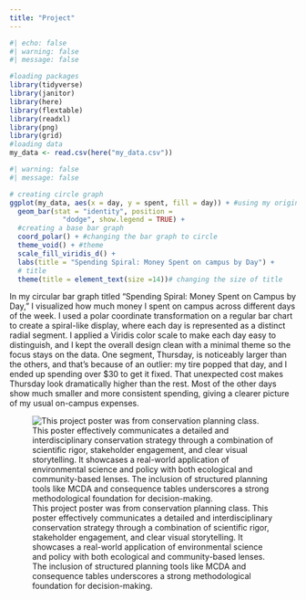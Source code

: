 ```yaml
---
title: "Project"
---
```


```r
#| echo: false
#| warning: false
#| message: false

#loading packages
library(tidyverse)
library(janitor)
library(here)
library(flextable)
library(readxl)
library(png) 
library(grid) 
#loading data
my_data <- read.csv(here("my_data.csv"))
```

```r
#| warning: false
#| message: false

# creating circle graph
ggplot(my_data, aes(x = day, y = spent, fill = day)) + #using my original data not summary data
  geom_bar(stat = "identity", position = 
             "dodge", show.legend = TRUE) +
  #creating a base bar graph
  coord_polar() + #changing the bar graph to circle 
  theme_void() + #theme
  scale_fill_viridis_d() +
  labs(title = "Spending Spiral: Money Spent on campus by Day") +
  # title 
  theme(title = element_text(size =14))# changing the size of title
```

In my circular bar graph titled "Spending Spiral: Money Spent on Campus by Day," I visualized how much money I spent on campus across different days of the week. I used a polar coordinate transformation on a regular bar chart to create a spiral-like display, where each day is represented as a distinct radial segment. I applied a Viridis color scale to make each day easy to distinguish, and I kept the overall design clean with a minimal theme so the focus stays on the data. One segment, Thursday, is noticeably larger than the others, and that’s because of an outlier: my tire popped that day, and I ended up spending over $30 to get it fixed. That unexpected cost makes Thursday look dramatically higher than the rest. Most of the other days show much smaller and more consistent spending, giving a clearer picture of my usual on-campus expenses.




![This project poster was from conservation planning class. This poster effectively communicates a detailed and interdisciplinary conservation strategy through a combination of scientific rigor, stakeholder engagement, and clear visual storytelling. It showcases a real-world application of environmental science and policy with both ecological and community-based lenses. The inclusion of structured planning tools like MCDA and consequence tables underscores a strong methodological foundation for decision-making.](ES 137.S2024.AlaskanGiantKelpForests.png)